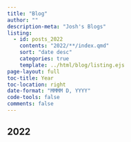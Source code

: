 ```yaml
---
title: "Blog"
author: ""
description-meta: "Josh's Blogs"
listing:
  - id: posts_2022
    contents: "2022/**/index.qmd"
    sort: "date desc"
    categories: true
    template: ../html/blog/listing.ejs
page-layout: full
toc-title: Year
toc-location: right
date-format: "MMMM D, YYYY"
code-tools: false
comments: false
---
```


## 2022

:::{#posts_2022}
:::




